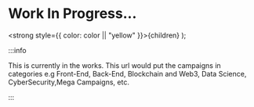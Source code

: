 # Work In Progress...

  <strong style={{ color: color || "yellow" }}>{children}</strong>
);

:::info

This is currently in the works. This url would put the campaigns in categories e.g <Highlight color="green">Front-End</Highlight>, <Highlight color="orange">Back-End</Highlight>, <Highlight color="blue">Blockchain and Web3</Highlight>, <Highlight color="red">Data Science</Highlight>, <Highlight color="cyan">CyberSecurity</Highlight>,<Highlight color="violet">Mega Campaigns</Highlight>, etc.

<QuestButton text="Back To Campaign Page" link="/docs" newTab={false} />

:::
